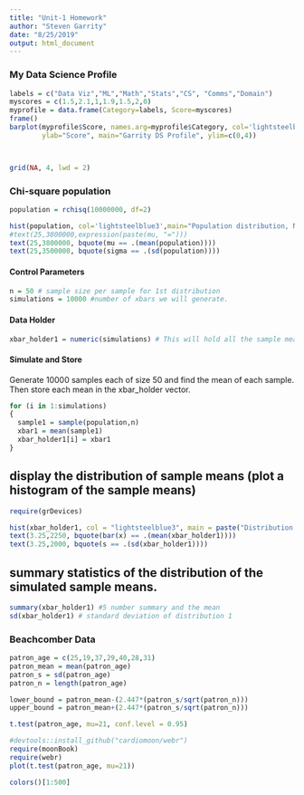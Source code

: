 ```yaml
---
title: "Unit-1 Homework"
author: "Steven Garrity"
date: "8/25/2019"
output: html_document
---
```


### My Data Science Profile
```r
labels = c("Data Viz","ML","Math","Stats","CS", "Comms","Domain")
myscores = c(1.5,2.1,1,1.9,1.5,2,0)
myprofile = data.frame(Category=labels, Score=myscores)
frame()
barplot(myprofile$Score, names.arg=myprofile$Category, col='lightsteelblue3', 
        ylab="Score", main="Garrity DS Profile", ylim=c(0,4))



grid(NA, 4, lwd = 2)

```

### Chi-square population
```r
population = rchisq(10000000, df=2)
```

```r
hist(population, col='lightsteelblue3',main="Population distribution, N = 10,000,000")
#text(25,3800000,expression(paste(mu, "=")))
text(25,3800000, bquote(mu == .(mean(population))))
text(25,3500000, bquote(sigma == .(sd(population))))
```
#### Control Parameters
```r
n = 50 # sample size per sample for 1st distribution
simulations = 10000 #number of xbars we will generate.
```

#### Data Holder
```r
xbar_holder1 = numeric(simulations) # This will hold all the sample means for the chi-square distribution.
```

#### Simulate and Store
Generate 10000 samples each of size 50 and find the mean of each sample.  Then store each mean in the xbar_holder vector.
```r
for (i in 1:simulations)
{ 
  sample1 = sample(population,n)
  xbar1 = mean(sample1)
  xbar_holder1[i] = xbar1
}
```

## display the distribution of sample means (plot a histogram of the sample means)
```r
require(grDevices)

hist(xbar_holder1, col = "lightsteelblue3", main = paste("Distribution of the sample mean: n = ", n), xlab = "Sample Means", xlim = c(0,4))
text(3.25,2250, bquote(bar(x) == .(mean(xbar_holder1))))
text(3.25,2000, bquote(s == .(sd(xbar_holder1))))
```



## summary statistics of the distribution of the simulated sample means. 
```r
summary(xbar_holder1) #5 number summary and the mean
sd(xbar_holder1) # standard deviation of distribution 1
```


### Beachcomber Data
```r
patron_age = c(25,19,37,29,40,28,31)
patron_mean = mean(patron_age)
patron_s = sd(patron_age)
patron_n = length(patron_age)

lower_bound = patron_mean-(2.447*(patron_s/sqrt(patron_n)))
upper_bound = patron_mean+(2.447*(patron_s/sqrt(patron_n)))
```

```r
t.test(patron_age, mu=21, conf.level = 0.95)
```

```r
#devtools::install_github("cardiomoon/webr")
require(moonBook)
require(webr)
plot(t.test(patron_age, mu=21))

```

```r
colors()[1:500]
```